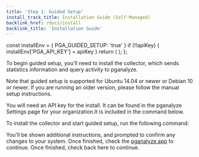 ```yaml
---
title: 'Step 1: Guided Setup'
install_track_title: Installation Guide (Self-Managed)
backlink_href: /docs/install
backlink_title: 'Installation Guide'
---
```



  const installEnv = { PGA_GUIDED_SETUP: 'true' }
  if (!!apiKey) {
    installEnv['PGA_API_KEY'] = apiKey
  }
  return (
    <CollectorInstallInstructions env={installEnv} />
  );
};

To begin guided setup, you'll need to install the collector, which sends statistics information
and query activity to pganalyze.

Note that guided setup is supported for Ubuntu 14.04 or newer or Debian 10 or newer. If you are
running an older version, please follow the manual setup instructions.

You will need an API key for the install. <PublicOnly>It can be found in the pganalyze Settings page for your organization.</PublicOnly><InAppOnly>It is included in the command below.</InAppOnly>

To install the collector and start guided setup, run the following command:

<GuidedSetupInvocationExample apiKey={props.apiKey} />

You'll be shown additional instructions, and prompted to confirm any changes to your system.
<PublicOnly>
  Once finished, check the <a href='https://app.pganalyze.com'>pganalyze app</a> to continue.
</PublicOnly>
<InAppOnly>
  Once finished, check back here to continue. <br />
</InAppOnly>

